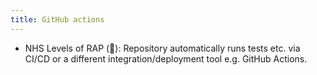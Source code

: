 ```yaml
---
title: GitHub actions
---
```


:::{.guidelines}
* NHS Levels of RAP (🥇): Repository automatically runs tests etc. via CI/CD or a different integration/deployment tool e.g. GitHub Actions.
:::
